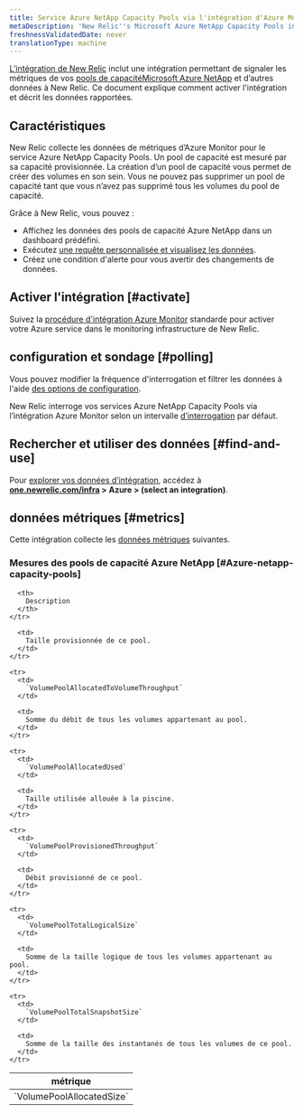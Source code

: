 ```yaml
---
title: Service Azure NetApp Capacity Pools via l'intégration d'Azure Monitor
metaDescription: 'New Relic''s Microsoft Azure NetApp Capacity Pools integration: what data it reports and how to enable it.'
freshnessValidatedDate: never
translationType: machine
---
```


[L’intégration de New Relic](/docs/infrastructure/introduction-infra-monitoring) inclut une intégration permettant de signaler les métriques de vos [pools de capacitéMicrosoft Azure NetApp](https://learn.microsoft.com/en-us/azure/azure-netapp-files/azure-netapp-files-set-up-capacity-pool) et d’autres données à New Relic. Ce document explique comment activer l&apos;intégration et décrit les données rapportées.

## Caractéristiques

New Relic collecte les données de métriques d’Azure Monitor pour le service Azure NetApp Capacity Pools. Un pool de capacité est mesuré par sa capacité provisionnée. La création d’un pool de capacité vous permet de créer des volumes en son sein. Vous ne pouvez pas supprimer un pool de capacité tant que vous n’avez pas supprimé tous les volumes du pool de capacité.

Grâce à New Relic, vous pouvez :

* Affichez les données des pools de capacité Azure NetApp dans un dashboard prédéfini.
* Exécutez [une requête personnalisée et visualisez les données](/docs/infrastructure/integrations-getting-started/getting-started/use-integration-data-new-relic-insights).
* Créez une condition d&apos;alerte pour vous avertir des changements de données.

## Activer l&apos;intégration [#activate]

Suivez la [procédure d&apos;intégration Azure Monitor](/docs/infrastructure/microsoft-azure-integrations/azure-integrations-list/azure-monitor) standarde pour activer votre Azure service dans le monitoring infrastructure de New Relic.

## configuration et sondage [#polling]

Vous pouvez modifier la fréquence d&apos;interrogation et filtrer les données à l&apos;aide [des options de configuration](/docs/infrastructure/microsoft-azure-integrations/azure-integrations-list/azure-monitor/#settings).

New Relic interroge vos services Azure NetApp Capacity Pools via l’intégration Azure Monitor selon un intervalle [d’interrogation](/docs/infrastructure/microsoft-azure-integrations/azure-integrations-list/azure-monitor/#settings) par défaut.

## Rechercher et utiliser des données [#find-and-use]

Pour [explorer vos données d’intégration](/docs/infrastructure/integrations/find-use-infrastructure-integration-data), accédez à <DNT>**[one.newrelic.com/infra](https://one.newrelic.com/infra) &gt; Azure &gt; (select an integration)**</DNT>.

## données métriques [#metrics]

Cette intégration collecte les [données métriques](/docs/infrastructure/integrations-getting-started/getting-started/understand-integration-data-data-types#metric) suivantes.

### Mesures des pools de capacité Azure NetApp [#Azure-netapp-capacity-pools]

<table>
  <thead>
    <tr>
      <th style={{ width: "300px" }}>
        métrique
      </th>

      <th>
        Description
      </th>
    </tr>
  </thead>

  <tbody>
    <tr>
      <td>
        `VolumePoolAllocatedSize`
      </td>

      <td>
        Taille provisionnée de ce pool.
      </td>
    </tr>

    <tr>
      <td>
        `VolumePoolAllocatedToVolumeThroughput`
      </td>

      <td>
        Somme du débit de tous les volumes appartenant au pool.
      </td>
    </tr>

    <tr>
      <td>
        `VolumePoolAllocatedUsed`
      </td>

      <td>
        Taille utilisée allouée à la piscine.
      </td>
    </tr>

    <tr>
      <td>
        `VolumePoolProvisionedThroughput`
      </td>

      <td>
        Débit provisionné de ce pool.
      </td>
    </tr>

    <tr>
      <td>
        `VolumePoolTotalLogicalSize`
      </td>

      <td>
        Somme de la taille logique de tous les volumes appartenant au pool.
      </td>
    </tr>

    <tr>
      <td>
        `VolumePoolTotalSnapshotSize`
      </td>

      <td>
        Somme de la taille des instantanés de tous les volumes de ce pool.
      </td>
    </tr>
  </tbody>
</table>
